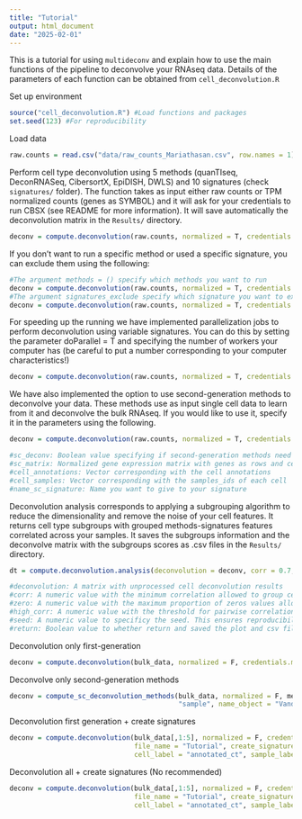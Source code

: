 ```yaml
---
title: "Tutorial"
output: html_document
date: "2025-02-01"
---
```


This is a tutorial for using `multideconv` and explain how to use the main functions of the pipeline to deconvolve your RNAseq data. Details of the parameters of each function can be obtained from `cell_deconvolution.R`

Set up environment
```r
source("cell_deconvolution.R") #Load functions and packages
set.seed(123) #For reproducibility
```

Load data
```r
raw.counts = read.csv("data/raw_counts_Mariathasan.csv", row.names = 1) 
```

Perform cell type deconvolution using 5 methods (quanTIseq, DeconRNASeq, CibersortX, EpiDISH, DWLS) and 10 signatures (check `signatures/` folder). The function takes as input either raw counts or TPM normalized counts (genes as SYMBOL) and it will ask for your credentials to run CBSX (see README for more information). It will save automatically the deconvolution matrix in the `Results/` directory.
```r
deconv = compute.deconvolution(raw.counts, normalized = T, credentials.mail = "xxxx", credentials.token = "xxxxxx", file_name = "Tutorial")
```

If you don't want to run a specific method or used a specific signature, you can exclude them using the following:
```r
#The argument methods = () specify which methods you want to run 
deconv = compute.deconvolution(raw.counts, normalized = T, credentials.mail = "xxxx", credentials.token = "xxxxxx", methods = c("Quantiseq", "MCP", "XCell", "DWLS"), file_name = "Tutorial")
#The argument signatures_exclude specify which signature you want to exclude, this should be the name of the signature file
deconv = compute.deconvolution(raw.counts, normalized = T, credentials.mail = "xxxx", credentials.token = "xxxxxx", signatures_exclude = "BPRNACan", file_name = "Tutorial")
```

For speeding up the running we have implemented parallelization jobs to perform deconvolution using variable signatures. You can do this by setting the parameter doParallel = T and specifying the number of workers your computer has (be careful to put a number corresponding to your computer characteristics!)
```r
deconv = compute.deconvolution(raw.counts, normalized = T, credentials.mail = "xxxx", credentials.token = "xxxxxx", file_name = "Tutorial", doParallel = T, workers = 3)
```

We have also implemented the option to use second-generation methods to deconvolve your data. These methods use as input single cell data to learn from it and deconvolve the bulk RNAseq. If you would like to use it, specify it in the parameters using the following.
```r
deconv = compute.deconvolution(raw.counts, normalized = T, credentials.mail = "xxxx", credentials.token = "xxxxxx", sc_deconv = T, sc_matrix = sc.object, cell_annotations = cell_labels, cell_samples = bath_ids, name_sc_signature = "Tutorial", file_name = "Tutorial")

#sc_deconv: Boolean value specifying if second-generation methods need to be run
#sc_matrix: Normalized gene expression matrix with genes as rows and cell as columns from the scRNAseq object
#cell_annotations: Vector corresponding with the cell annotations 
#cell_samples: Vector corresponding with the samples_ids of each cell
#name_sc_signature: Name you want to give to your signature
```

Deconvolution analysis corresponds to applying a subgrouping algorithm to reduce the dimensionality and remove the noise of your cell features. It returns cell type subgroups with grouped methods-signatures features correlated across your samples. It saves the subgroups information and the deconvolve matrix with the subgroups scores as .csv files in the `Results/` directory.
```r
dt = compute.deconvolution.analysis(deconvolution = deconv, corr = 0.7, seed = 123, file_name = "Tutorial") 

#deconvolution: A matrix with unprocessed cell deconvolution results
#corr: A numeric value with the minimum correlation allowed to group cell deconvolution features
#zero: A numeric value with the maximum proportion of zeros values allowed the deconvolution features to have. Features with higher number of zeros across samples (>zero) will be discarded. Default is 0.9
#high_corr: A numeric value with the threshold for pairwise correlation. Pair of features correlated with more than this threshold are classify as 'high correlated' and choose randomly one of them. Default is 0.9
#seed: A numeric value to specificy the seed. This ensures reproducibility during the choice step of high correlated features.
#return: Boolean value to whether return and saved the plot and csv files of deconvolution generated during the run inside the Results/ directory.
```


Deconvolution only first-generation
```r
deconv = compute.deconvolution(bulk_data, normalized = F, credentials.mail = "marcelo.hurtado@inserm.fr", credentials.token = "734212f6ad77fc4eea2bdb502792f294", file_name = "Pseudobulk", doParallel = T, workers = 4)
```

Deconvolve only second-generation methods
```r
deconv = compute_sc_deconvolution_methods(bulk_data, normalized = F, metacells@assays$RNA@counts, metacells@meta.data, "annotated_ct", 
                                          "sample", name_object = "Vanderbilt", n_cores = 6, return = T, file_name = "Vanderbilt")
```

Deconvolution first generation + create signatures 
```r
deconv = compute.deconvolution(bulk_data[,1:5], normalized = F, credentials.mail = "marcelo.hurtado@inserm.fr", credentials.token = "734212f6ad77fc4eea2bdb502792f294",
                               file_name = "Tutorial", create_signature = T,  sc_matrix = metacells$Counts, sc_metadata = metacells$Metadata, 
                               cell_label = "annotated_ct", sample_label = "sample", cell_markers = cell_type_hvg, name_sc_signature = "Vanderbilt", workers = 1)
```

Deconvolution all + create signatures (No recommended) 
```r
deconv = compute.deconvolution(bulk_data[,1:5], normalized = F, credentials.mail = "marcelo.hurtado@inserm.fr", credentials.token = "734212f6ad77fc4eea2bdb502792f294",
                               file_name = "Tutorial", create_signature = T,  sc_matrix = metacells$Counts, sc_metadata = metacells$Metadata, sc_deconv = T,
                               cell_label = "annotated_ct", sample_label = "sample", cell_markers = cell_type_hvg, name_sc_signature = "Vanderbilt", workers = 1)
```
